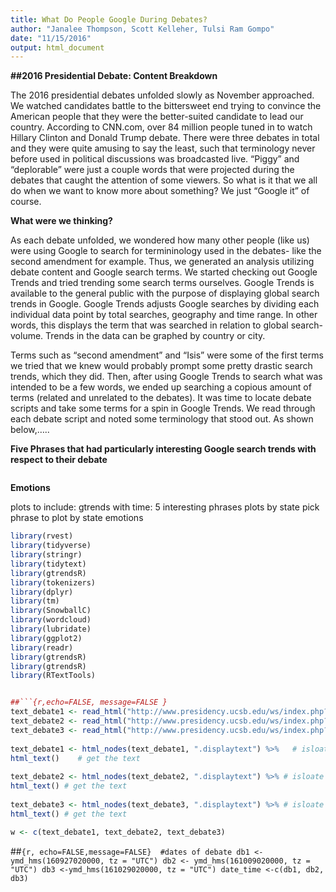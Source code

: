 ```yaml
---
title: What Do People Google During Debates?
author: "Janalee Thompson, Scott Kelleher, Tulsi Ram Gompo"
date: "11/15/2016"
output: html_document
---
```


**##2016 Presidential Debate: Content Breakdown**

  The 2016 presidential debates unfolded slowly as November approached. We watched
candidates battle to the bittersweet end trying to convince the American people that
they were the better-suited candidate to lead our country. According to CNN.com, over 84
million people tuned in to watch Hillary Clinton and Donald Trump debate. There were three debates in total and they were quite amusing to say the least, such that terminology never before used in political discussions was broadcasted live. "Piggy" and "deplorable" were just a couple words that were projected during the debates that caught the attention of some viewers. So what is it that we all do when we want to know more about something? We just "Google it" of course. 

**What were we thinking?**

  As each debate unfolded, we wondered how many other people (like us) were using Google to search for termininology used in the debates- like the second amendment for example. Thus, we generated an analysis utilizing debate content and Google search terms. We started checking out Google Trends and tried trending some search terms ourselves. Google Trends is available to the general public with the purpose of displaying global search trends in Google. Google Trends adjusts Google searches by dividing each individual data point by total searches, geography and time range. In other words, this displays the term that was searched in relation to global search-volume. Trends in the data can be graphed by country or city. 
  
  Terms such as “second amendment” and “Isis” were some of the first terms we tried that we knew would probably prompt some pretty drastic search trends, which they did. Then, after using Google Trends to search what was intended to be a few words, we ended up searching a copious amount of terms (related and unrelated to the debates). It was time to locate debate scripts and take some terms for a spin in Google Trends. We read through each debate script and noted some terminology that stood out. As shown below,.....

**Five Phrases that had particularly interesting Google search trends with respect to their debate**
```r
```


**Emotions**










plots to include:
gtrends with time: 5 interesting phrases
plots by state pick phrase to plot by state
emotions






```r
library(rvest)
library(tidyverse)
library(stringr)
library(tidytext)
library(gtrendsR)
library(tokenizers)
library(dplyr)
library(tm)
library(SnowballC)
library(wordcloud)
library(lubridate)
library(ggplot2)
library(readr)
library(gtrendsR)
library(gtrendsR)
library(RTextTools)


##```{r,echo=FALSE, message=FALSE }
text_debate1 <- read_html("http://www.presidency.ucsb.edu/ws/index.php?pid=118971")  # load the first debate page
text_debate2 <- read_html("http://www.presidency.ucsb.edu/ws/index.php?pid=119038")   # load the second debate page
text_debate3 <- read_html("http://www.presidency.ucsb.edu/ws/index.php?pid=119039")  # load the third debate page 
    
text_debate1 <- html_nodes(text_debate1, ".displaytext") %>%   # isloate the text
html_text()    # get the text
  
text_debate2 <- html_nodes(text_debate2, ".displaytext") %>% # isloate the text
html_text() # get the text
      
text_debate3 <- html_nodes(text_debate3, ".displaytext") %>% # isloate the text
html_text() # get the text

w <- c(text_debate1, text_debate2, text_debate3)
```



##``` {r, echo=FALSE,message=FALSE}
 #dates of debate
db1 <- ymd_hms(160927020000, tz = "UTC")
db2 <- ymd_hms(161009020000, tz = "UTC")
db3 <-ymd_hms(161029020000, tz = "UTC")
date_time <-c(db1, db2, db3)
```


